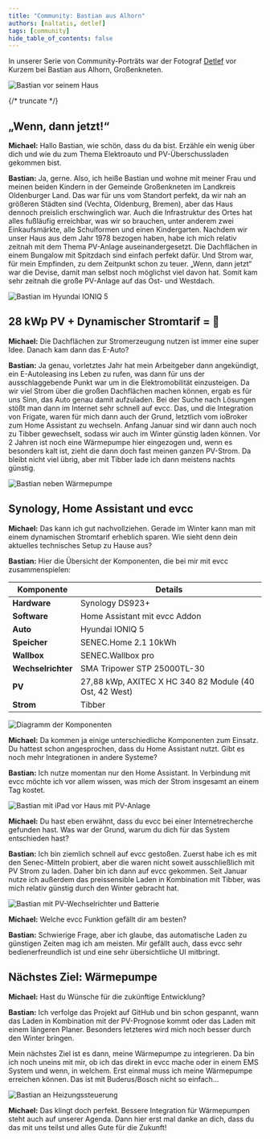 ```yaml
---
title: "Community: Bastian aus Alhorn"
authors: [naltatis, detlef]
tags: [community]
hide_table_of_contents: false
---
```


In unserer Serie von Community-Porträts war der Fotograf [Detlef](https://hee.se) vor Kurzem bei Bastian aus Alhorn, Großenkneten.

![Bastian vor seinem Haus](./bastian-vor-haus.webp)

{/* truncate */}

## „Wenn, dann jetzt!“

**Michael:** Hallo Bastian, wie schön, dass du da bist.
Erzähle ein wenig über dich und wie du zum Thema Elektroauto und PV-Überschussladen gekommen bist.

**Bastian:** Ja, gerne.
Also, ich heiße Bastian und wohne mit meiner Frau und meinen beiden Kindern in der Gemeinde Großenkneten im Landkreis Oldenburger Land.
Das war für uns vom Standort perfekt, da wir nah an größeren Städten sind (Vechta, Oldenburg, Bremen), aber das Haus dennoch preislich erschwinglich war.
Auch die Infrastruktur des Ortes hat alles fußläufig erreichbar, was wir so brauchen, unter anderem zwei Einkaufsmärkte, alle Schulformen und einen Kindergarten.
Nachdem wir unser Haus aus dem Jahr 1978 bezogen haben, habe ich mich relativ zeitnah mit dem Thema PV-Anlage auseinandergesetzt.
Die Dachflächen in einem Bungalow mit Spitzdach sind einfach perfekt dafür.
Und Strom war, für mein Empfinden, zu dem Zeitpunkt schon zu teuer.
„Wenn, dann jetzt“ war die Devise, damit man selbst noch möglichst viel davon hat.
Somit kam sehr zeitnah die große PV-Anlage auf das Ost- und Westdach.

![Bastian im Hyundai IONIQ 5](./bastian-in-ioniq5.webp)

## 28 kWp PV + Dynamischer Stromtarif = 💚

**Michael:** Die Dachflächen zur Stromerzeugung nutzen ist immer eine super Idee.
Danach kam dann das E-Auto?

**Bastian:** Ja genau, vorletztes Jahr hat mein Arbeitgeber dann angekündigt, ein E-Autoleasing ins Leben zu rufen, was dann für uns der ausschlaggebende Punkt war um in die Elektromobilität einzusteigen.
Da wir viel Strom über die großen Dachflächen machen können, ergab es für uns Sinn, das Auto genau damit aufzuladen.
Bei der Suche nach Lösungen stößt man dann im Internet sehr schnell auf evcc.
Das, und die Integration von Frigate, waren für mich dann auch der Grund, letztlich vom ioBroker zum Home Assistant zu wechseln.
Anfang Januar sind wir dann auch noch zu Tibber gewechselt, sodass wir auch im Winter günstig laden können.
Vor 2 Jahren ist noch eine Wärmepumpe hier eingezogen und, wenn es besonders kalt ist, zieht die dann doch fast meinen ganzen PV-Strom.
Da bleibt nicht viel übrig, aber mit Tibber lade ich dann meistens nachts günstig.

![Bastian neben Wärmepumpe](./bastian-neben-waermepumpe.webp)

## Synology, Home Assistant und evcc

**Michael:** Das kann ich gut nachvollziehen.
Gerade im Winter kann man mit einem dynamischen Stromtarif erheblich sparen.
Wie sieht denn dein aktuelles technisches Setup zu Hause aus?

**Bastian:** Hier die Übersicht der Komponenten, die bei mir mit evcc zusammenspielen:

| **Komponente** | **Details** |
|----------------|-------------|
| **Hardware**   | Synology DS923+ |
| **Software**   | Home Assistant mit evcc Addon |
| **Auto**       | Hyundai IONIQ 5 |
| **Speicher**   | SENEC.Home 2.1 10kWh |
| **Wallbox**    | SENEC.Wallbox pro |
| **Wechselrichter** | SMA Tripower STP 25000TL-30 |
| **PV**         | 27,88 kWp, AXITEC X HC 340 82 Module (40 Ost, 42 West) |
| **Strom**      | Tibber |

![Diagramm der Komponenten](./bastian-diagram.svg)

**Michael:** Da kommen ja einige unterschiedliche Komponenten zum Einsatz.
Du hattest schon angesprochen, dass du Home Assistant nutzt.
Gibt es noch mehr Integrationen in andere Systeme?

**Bastian:** Ich nutze momentan nur den Home Assistant.
In Verbindung mit evcc möchte ich vor allem wissen, was mich der Strom insgesamt an einem Tag kostet.

![Bastian mit iPad vor Haus mit PV-Anlage](./bastian-mit-ipad-vor-pv.webp)

**Michael:** Du hast eben erwähnt, dass du evcc bei einer Internetrecherche gefunden hast.
Was war der Grund, warum du dich für das System entschieden hast?

**Bastian:** Ich bin ziemlich schnell auf evcc gestoßen.
Zuerst habe ich es mit den Senec-Mitteln probiert, aber die waren nicht soweit ausschließlich mit PV Strom zu laden.
Daher bin ich dann auf evcc gekommen.
Seit Januar nutze ich außerdem das preissensible Laden in Kombination mit Tibber, was mich relativ günstig durch den Winter gebracht hat.

![Bastian mit PV-Wechselrichter und Batterie](./bastian-mit-wechselrichter-und-speicher.webp)

**Michael:** Welche evcc Funktion gefällt dir am besten?

**Bastian:** Schwierige Frage, aber ich glaube, das automatische Laden zu günstigen Zeiten mag ich am meisten.
Mir gefällt auch, dass evcc sehr bedienerfreundlich ist und eine sehr übersichtliche UI mitbringt.

## Nächstes Ziel: Wärmepumpe

**Michael:** Hast du Wünsche für die zukünftige Entwicklung?

**Bastian:** Ich verfolge das Projekt auf GitHub und bin schon gespannt, wann das Laden in Kombination mit der PV-Prognose kommt oder das Laden mit einem längeren Planer.
Besonders letzteres wird mich noch besser durch den Winter bringen.

Mein nächstes Ziel ist es dann, meine Wärmepumpe zu integrieren.
Da bin ich noch uneins mit mir, ob ich das direkt in evcc mache oder in einem EMS System und wenn, in welchem.
Erst einmal muss ich meine Wärmepumpe erreichen können.
Das ist mit Buderus/Bosch nicht so einfach…

![Bastian an Heizungssteuerung](./bastian-an-heizung.webp)

**Michael:** Das klingt doch perfekt.
Bessere Integration für Wärmepumpen steht auch auf unserer Agenda.
Dann hier erst mal danke an dich, dass du das mit uns teilst und alles Gute für die Zukunft!

